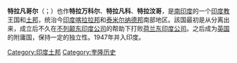 {{Infobox Former Country
|native_name = തിരുവിതാംകൂര്‍
|conventional_long_name =特拉凡哥尔王国
|common_name  = Travancore
|continent    = 亚洲
|region       = [[印度次大陆|印度次大陆]]
|country      =印度
|capital      = {{link-en|伯德默纳珀布勒姆|Padmanabhapuram}}<br />[[特里凡得琅|特里凡得琅]]
|government_type   = 独立国家（1729-1858）<br />[[土邦|土邦]]（1858-1947）
|year_start   = 1729年
|year_end     = 1947年
|p1           = 维纳德王国
|flag_p1      = 
|s1           = 印度
|flag_s1      = Flag of India.svg
|image_flag   = Flag of Kingdom of Travancore.svg
|image_coat   = <!-- 檔案不存在 Travancore Emblem.jpg ，可從英文維基百科取得 -->
|image_map    = India_Travancore_locator_map.svg
|image_map_caption = 特拉凡哥尔的范围
|symbol       = 
|national_anthem   = ''Vancheesamangalam''（''Hail the Lord of Vanchi''）
|common_languages  = [[马拉雅拉姆语|马拉雅拉姆语]]、[[泰米尔语|泰米尔语]]
|religion          = [[印度教|印度教]]
}}
{{commons|Category:Travancore}}
'''特拉凡哥尔'''（{{lang-en|Travancore}}；{{indic | lang=ml | indic=തിരുവിതാംകൂര്‍ | trans=tiruvitāṁkūr }}）也作'''特拉万科尔'''、'''特拉凡科'''、'''特拉汶哥'''，是[[南印度|南印度]]的一个[[印度教|印度教]]王国和[[土邦|土邦]]，统治今[[印度|印度]][[喀拉拉邦|喀拉拉邦]]和[[泰米尔纳德邦|泰米尔纳德邦]]南部地区。該国最初是从{{link-en|维纳德王国|Venad}}分离出来，成立后不久在[[不列颠东印度公司|不列颠东印度公司]]的帮助下打败[[荷兰东印度公司|荷兰东印度公司]]。之后成为[[英国|英国]]的附庸国，保持一定的独立性。1947年并入印度。

{{Salute states}}
{{DEFAULTSORT: Travancore}}
[[Category:印度土邦|Category:印度土邦]]
[[Category:奎隆历史|Category:奎隆历史]]